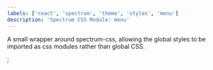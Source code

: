 ```yaml
---
labels: ['react', 'spectrum', 'theme', 'styles', 'menu']
description: 'Spectrum CSS Module: menu'
---
```



A small wrapper around spectrum-css, allowing the global
styles to be imported as css modules rather than global CSS.

<CSSModulePreview styles={styles} />;
